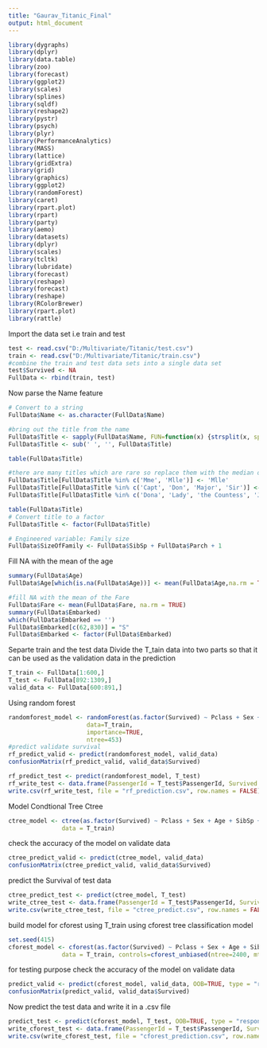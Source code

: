 ---
title: "Gaurav_Titanic_Final"
output: html_document
---

```{r include=FALSE}
library(dygraphs)
library(dplyr)
library(data.table)
library(zoo)
library(forecast)
library(ggplot2)
library(scales)
library(splines)
library(sqldf)
library(reshape2)
library(pystr)
library(psych)
library(plyr)
library(PerformanceAnalytics)
library(MASS)
library(lattice)
library(gridExtra)
library(grid)
library(graphics)
library(ggplot2)
library(randomForest)
library(caret)
library(rpart.plot)
library(rpart)
library(party)
library(aemo)
library(datasets)
library(dplyr)
library(scales)
library(tcltk)
library(lubridate)
library(forecast)
library(reshape)
library(forecast)
library(reshape)
library(RColorBrewer)
library(rpart.plot)
library(rattle)

```


Import the data set i.e train and test
```{r}
test <- read.csv("D:/Multivariate/Titanic/test.csv")
train <- read.csv("D:/Multivariate/Titanic/train.csv")
#combine the train and test data sets into a single data set 
test$Survived <- NA
FullData <- rbind(train, test)
```
Now parse the Name feature
```{r}
# Convert to a string
FullData$Name <- as.character(FullData$Name)

#bring out the title from the name
FullData$Title <- sapply(FullData$Name, FUN=function(x) {strsplit(x, split='[,.]')[[1]][2]})
FullData$Title <- sub(' ', '', FullData$Title)

table(FullData$Title)

#there are many titles which are rare so replace them with the median of the group title
FullData$Title[FullData$Title %in% c('Mme', 'Mlle')] <- 'Mlle'
FullData$Title[FullData$Title %in% c('Capt', 'Don', 'Major', 'Sir')] <- 'Sir'
FullData$Title[FullData$Title %in% c('Dona', 'Lady', 'the Countess', 'Jonkheer')] <- 'Lady'

table(FullData$Title)
# Convert title to a factor
FullData$Title <- factor(FullData$Title)

# Engineered variable: Family size
FullData$SizeOfFamily <- FullData$SibSp + FullData$Parch + 1

```

Fill NA with the mean of the age
```{r}
summary(FullData$Age)
FullData$Age[which(is.na(FullData$Age))] <- mean(FullData$Age,na.rm = TRUE)

#fill NA with the mean of the Fare
FullData$Fare <- mean(FullData$Fare, na.rm = TRUE)
summary(FullData$Embarked)
which(FullData$Embarked == '')
FullData$Embarked[c(62,830)] = "S"
FullData$Embarked <- factor(FullData$Embarked)
```

Separte train and the test data
Divide the T_tain data into two parts so that it can be used as the validation data in the prediction
```{r}
T_train <- FullData[1:600,]
T_test <- FullData[892:1309,]
valid_data <- FullData[600:891,]
```

Using random forest
```{r}

randomforest_model <- randomForest(as.factor(Survived) ~ Pclass + Sex + Age + SibSp + Parch + Fare + Embarked + Title + SizeOfFamily,
                      data=T_train, 
                      importance=TRUE, 
                      ntree=453)
#predict validate survival
rf_predict_valid <- predict(randomforest_model, valid_data)
confusionMatrix(rf_predict_valid, valid_data$Survived)

rf_predict_test <- predict(randomforest_model, T_test)
rf_write_test <- data.frame(PassengerId = T_test$PassengerId, Survived = rf_predict_test)
write.csv(rf_write_test, file = "rf_prediction.csv", row.names = FALSE)

```

Model Condtional Tree Ctree
```{r}
ctree_model <- ctree(as.factor(Survived) ~ Pclass + Sex + Age + SibSp + Parch + Fare + Embarked + Title + SizeOfFamily,
               data = T_train)
```
check the accuracy of the model on validate data
```{r}
ctree_predict_valid <- predict(ctree_model, valid_data)
confusionMatrix(ctree_predict_valid, valid_data$Survived)
```
predict the Survival of test data
```{r}
ctree_predict_test <- predict(ctree_model, T_test)
write_ctree_test <- data.frame(PassengerId = T_test$PassengerId, Survived = ctree_predict_test)
write.csv(write_ctree_test, file = "ctree_predict.csv", row.names = FALSE)
```


build model for cforest using T_train
using cforest tree classification model
```{r}
set.seed(415)
cforest_model <- cforest(as.factor(Survived) ~ Pclass + Sex + Age + SibSp + Parch + Fare + Embarked + Title + SizeOfFamily,
               data = T_train, controls=cforest_unbiased(ntree=2400, mtry=3))
```
for testing purpose check the accuracy of the model on validate data
```{r}
predict_valid <- predict(cforest_model, valid_data, OOB=TRUE, type = "response")
confusionMatrix(predict_valid, valid_data$Survived)
```

Now predict the test data and write it in a .csv file
```{r}
predict_test <- predict(cforest_model, T_test, OOB=TRUE, type = "response")
write_cforest_test <- data.frame(PassengerId = T_test$PassengerId, Survived = predict_test)
write.csv(write_cforest_test, file = "cforest_prediction.csv", row.names = FALSE)
```

